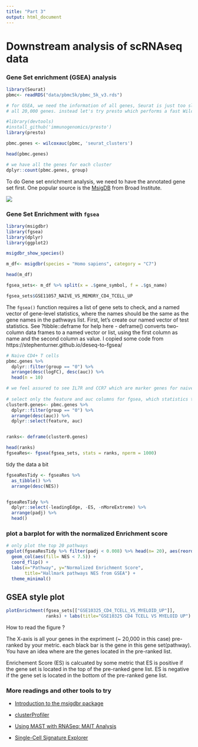 ```yaml
---
title: "Part 3"
output: html_document
---
```


# Downstream analysis of scRNAseq data

### Gene Set enrichment (GSEA) analysis

```r
library(Seurat)
pbmc<- readRDS("data/pbmc5k/pbmc_5k_v3.rds")

# for GSEA, we need the information of all genes, Seurat is just too slow if we test
# all 20,000 genes. instead let's try presto which performs a fast Wilcoxon rank sum test 

#library(devtools)
#install_github('immunogenomics/presto')
library(presto)

pbmc.genes <- wilcoxauc(pbmc, 'seurat_clusters')

head(pbmc.genes)

# we have all the genes for each cluster
dplyr::count(pbmc.genes, group)
```

To do Gene set enrichment analysis, we need to have the annotated gene set first. One popular source is the [MsigDB](http://software.broadinstitute.org/gsea/msigdb/index.jsp) from Broad Institute.

![](img/msigdb.png)

### Gene Set Enrichment with `fgsea`

```r
library(msigdbr)
library(fgsea)
library(dplyr)
library(ggplot2)

msigdbr_show_species()

m_df<- msigdbr(species = "Homo sapiens", category = "C7")

head(m_df)

fgsea_sets<- m_df %>% split(x = .$gene_symbol, f = .$gs_name)

fgsea_sets$GSE11057_NAIVE_VS_MEMORY_CD4_TCELL_UP
```

The `fgsea()` function requires a list of gene sets to check, and a named vector of gene-level statistics, where the names should be the same as the gene names in the pathways list. First, let’s create our named vector of test statistics. See  ?tibble::deframe for help here - deframe() converts two-column data frames to a named vector or list, using the first column as name and the second column as value. I copied some code from https://stephenturner.github.io/deseq-to-fgsea/

```r
# Naive CD4+ T cells
pbmc.genes %>%
  dplyr::filter(group == "0") %>%
  arrange(desc(logFC), desc(auc)) %>%
  head(n = 10)

# we feel assured to see IL7R and CCR7 which are marker genes for naive CD4+ T cells
  
# select only the feature and auc columns for fgsea, which statistics to use is an open question
cluster0.genes<- pbmc.genes %>%
  dplyr::filter(group == "0") %>%
  arrange(desc(auc)) %>% 
  dplyr::select(feature, auc)


ranks<- deframe(cluster0.genes)

head(ranks)
fgseaRes<- fgsea(fgsea_sets, stats = ranks, nperm = 1000)
```

tidy the data a bit

```r
fgseaResTidy <- fgseaRes %>%
  as_tibble() %>%
  arrange(desc(NES))


fgseaResTidy %>% 
  dplyr::select(-leadingEdge, -ES, -nMoreExtreme) %>% 
  arrange(padj) %>% 
  head()

```

### plot a barplot for with the normalized Enrichment score

```r
# only plot the top 20 pathways
ggplot(fgseaResTidy %>% filter(padj < 0.008) %>% head(n= 20), aes(reorder(pathway, NES), NES)) +
  geom_col(aes(fill= NES < 7.5)) +
  coord_flip() +
  labs(x="Pathway", y="Normalized Enrichment Score",
       title="Hallmark pathways NES from GSEA") + 
  theme_minimal()

```

## GSEA style plot

```r
plotEnrichment(fgsea_sets[["GSE10325_CD4_TCELL_VS_MYELOID_UP"]],
               ranks) + labs(title="GSE10325 CD4 TCELL VS MYELOID UP")
```

How to read the figure ?

The X-axis is all your genes in the expriment (~ 20,000 in this case) pre-ranked by your metric. each black bar is the gene in this gene set(pathway). You have an idea where are the genes located in the pre-ranked list.

Enrichement Score (ES) is calcuated by some metric that ES is positive if the gene set is located in the top of the pre-ranked gene list. ES is negative if the gene set is located in the bottom of the pre-ranked gene list.

### More readings and other tools to try

* [Introduction to the msigdbr package](https://cran.r-project.org/web/packages/msigdbr/vignettes/msigdbr-intro.html)


* [clusterProfiler](https://bioconductor.org/packages/release/bioc/html/clusterProfiler.html)

* [Using MAST with RNASeq: MAIT Analysis](https://bioconductor.org/packages/devel/bioc/vignettes/MAST/inst/doc/MAITAnalysis.html)

* [Single-Cell Signature Explorer](https://sites.google.com/site/fredsoftwares/products/single-cell-signature-explorer)



